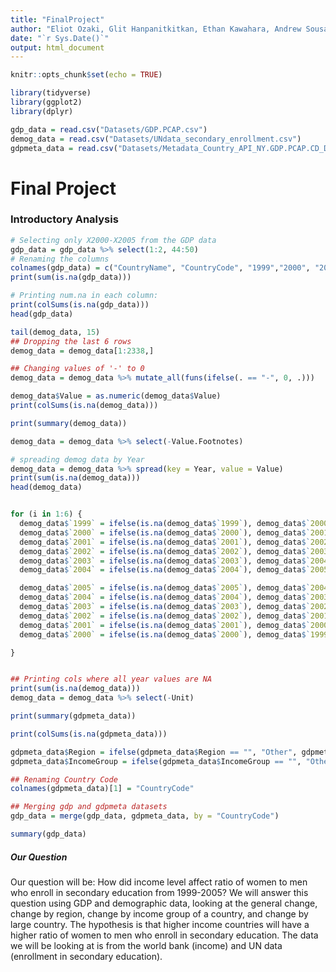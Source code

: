 ```yaml
---
title: "FinalProject"
author: "Eliot Ozaki, Glit Hanpanitkitkan, Ethan Kawahara, Andrew Sousa"
date: "`r Sys.Date()`"
output: html_document
---
```


```r
knitr::opts_chunk$set(echo = TRUE)
```

```r
library(tidyverse)
library(ggplot2)
library(dplyr)
```


```r
gdp_data = read.csv("Datasets/GDP.PCAP.csv")
demog_data = read.csv("Datasets/UNdata_secondary_enrollment.csv")
gdpmeta_data = read.csv("Datasets/Metadata_Country_API_NY.GDP.PCAP.CD_DS2_en_csv_v2_9803.csv")
```

# Final Project


### Introductory Analysis
```r
# Selecting only X2000-X2005 from the GDP data
gdp_data = gdp_data %>% select(1:2, 44:50)
# Renaming the columns
colnames(gdp_data) = c("CountryName", "CountryCode", "1999","2000", "2001", "2002", "2003", "2004", "2005")
print(sum(is.na(gdp_data)))

# Printing num.na in each column:
print(colSums(is.na(gdp_data)))
head(gdp_data)
```


```r
tail(demog_data, 15)
## Dropping the last 6 rows
demog_data = demog_data[1:2338,]

## Changing values of '-' to 0
demog_data = demog_data %>% mutate_all(funs(ifelse(. == "-", 0, .)))

demog_data$Value = as.numeric(demog_data$Value)
print(colSums(is.na(demog_data)))

print(summary(demog_data))

demog_data = demog_data %>% select(-Value.Footnotes)

# spreading demog data by Year
demog_data = demog_data %>% spread(key = Year, value = Value)
print(sum(is.na(demog_data)))
head(demog_data)


for (i in 1:6) {
  demog_data$`1999` = ifelse(is.na(demog_data$`1999`), demog_data$`2000`, demog_data$`1999`)
  demog_data$`2000` = ifelse(is.na(demog_data$`2000`), demog_data$`2001`, demog_data$`2000`)
  demog_data$`2001` = ifelse(is.na(demog_data$`2001`), demog_data$`2002`, demog_data$`2001`)
  demog_data$`2002` = ifelse(is.na(demog_data$`2002`), demog_data$`2003`, demog_data$`2002`)
  demog_data$`2003` = ifelse(is.na(demog_data$`2003`), demog_data$`2004`, demog_data$`2003`)
  demog_data$`2004` = ifelse(is.na(demog_data$`2004`), demog_data$`2005`, demog_data$`2004`)

  demog_data$`2005` = ifelse(is.na(demog_data$`2005`), demog_data$`2004`, demog_data$`2005`)
  demog_data$`2004` = ifelse(is.na(demog_data$`2004`), demog_data$`2003`, demog_data$`2004`)
  demog_data$`2003` = ifelse(is.na(demog_data$`2003`), demog_data$`2002`, demog_data$`2003`)
  demog_data$`2002` = ifelse(is.na(demog_data$`2002`), demog_data$`2001`, demog_data$`2002`)
  demog_data$`2001` = ifelse(is.na(demog_data$`2001`), demog_data$`2000`, demog_data$`2001`)
  demog_data$`2000` = ifelse(is.na(demog_data$`2000`), demog_data$`1999`, demog_data$`2000`)

}


## Printing cols where all year values are NA
print(sum(is.na(demog_data)))
demog_data = demog_data %>% select(-Unit)

```


```r
print(summary(gdpmeta_data))

print(colSums(is.na(gdpmeta_data)))

gdpmeta_data$Region = ifelse(gdpmeta_data$Region == "", "Other", gdpmeta_data$Region)
gdpmeta_data$IncomeGroup = ifelse(gdpmeta_data$IncomeGroup == "", "Other", gdpmeta_data$IncomeGroup)

## Renaming Country Code
colnames(gdpmeta_data)[1] = "CountryCode"
```

```r
## Merging gdp and gdpmeta datasets
gdp_data = merge(gdp_data, gdpmeta_data, by = "CountryCode")

summary(gdp_data)
```

##### Our Question
Our question will be: How did income level affect ratio of women to men who enroll in secondary education from 1999-2005? We will answer this question using GDP and demographic data, looking at the general change, change by region, change by income group of a country, and change by large country. The hypothesis is that higher income countries will have a higher ratio of women to men who enroll in secondary education. The data we will be looking at is from the world bank (income) and UN data (enrollment in secondary education).

 


